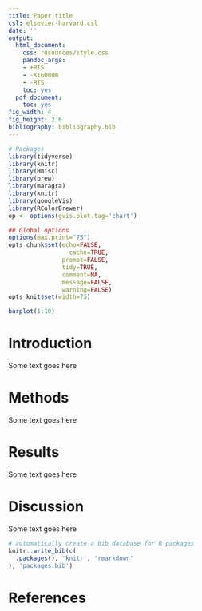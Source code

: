 ```yaml
---
title: Paper title
csl: elsevier-harvard.csl
date: ''
output:
  html_document:
    css: resources/style.css
    pandoc_args:
    - +RTS
    - -K16000m
    - -RTS
    toc: yes
  pdf_document:
    toc: yes
fig_width: 4
fig_height: 2.6
bibliography: bibliography.bib
---
```



```r
# Packages
library(tidyverse)
library(knitr)
library(Hmisc)
library(brew)
library(maragra)
library(knitr)
library(googleVis)
library(RColorBrewer)
op <- options(gvis.plot.tag='chart')

## Global options
options(max.print="75")
opts_chunk$set(echo=FALSE,
	             cache=TRUE,
               prompt=FALSE,
               tidy=TRUE,
               comment=NA,
               message=FALSE,
               warning=FALSE)
opts_knit$set(width=75)
```


<!-- <hr> -->
<!-- <p style="text-align:left;"> -->
<!-- [http://economicsofmalaria.com](http://economicsofmalaria.com) -->
<!-- <span style="float:right;">joebrew@gmail.com</span> -->
<!-- </p> -->
<!-- <hr> -->

```r
barplot(1:10)
```

# Introduction

Some text goes here

# Methods

Some text goes here

# Results

Some text goes here


# Discussion

Some text goes here



```r
# automatically create a bib database for R packages
knitr::write_bib(c(
  .packages(), 'knitr', 'rmarkdown'
), 'packages.bib')
```


# References

